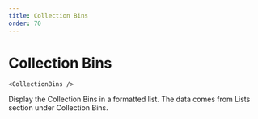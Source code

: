 ```yaml
---
title: Collection Bins
order: 70
---
```

# Collection Bins

```
<CollectionBins />
```
Display the Collection Bins in a formatted list. The data comes from Lists section under Collection Bins.
